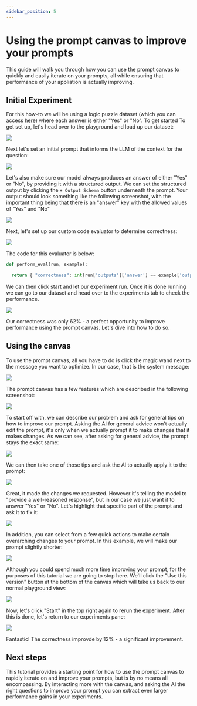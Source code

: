 ```yaml
---
sidebar_position: 5
---
```


# Using the prompt canvas to improve your prompts

This guide will walk you through how you can use the prompt canvas to quickly and easily iterate on your prompts,
all while ensuring that performance of your appliation is actually improving.

## Initial Experiment

For this how-to we will be using a logic puzzle dataset (which you can access [here](https://smith.langchain.com/public/fdf16166-1edd-418f-b777-3af82034931d)) where each answer is either "Yes" or "No". To get started
To get set up, let's head over to the playground and load up our dataset:

![](./static/playground_load_dataset.gif)

Next let's set an initial prompt that informs the LLM of the context for the question:

![](./static/prompt_canvas_initial_prompt.png)

Let's also make sure our model always produces an answer of either "Yes" or "No", by providing it with a structured output.
We can set the structured output by clicking the `+ Output Schema` button underneath the prompt. Your output should look
something like the following screenshot, with the important thing being that there is an "answer" key with the allowed
values of "Yes" and "No"

![](./static/prompt_canvas_structured_output.png)

Next, let's set up our custom code evaluator to determine correctness:

![](./static/prompt_canvas_evaluator.gif)

The code for this evaluator is below:

```python
def perform_eval(run, example):
  
  return { "correctness": int(run['outputs']['answer'] == example['outputs']['answer']) }
```

We can then click start and let our experiment run.
Once it is done running we can go to our dataset and head over to the experiments tab to check the performance. 

![](./static/prompt_canvas_initial_experiment.png)

Our correctness was only 62% - a perfect opportunity to improve performance using the prompt canvas. Let's dive into how to do so.

## Using the canvas 

To use the prompt canvas, all you have to do is click the magic wand next to the message you want to optimize.
In our case, that is the system message:

![](./static/prompt_canvas_open.png)

The prompt canvas has a few features which are described in the following screenshot:

![](./static/prompt_canvas_overview.png)

To start off with, we can describe our problem and ask for general tips on how to improve our prompt.
Asking the AI for general advice won't actually edit the prompt, it's only when we actually prompt it to make changes that it makes changes.
As we can see, after asking for general advice, the prompt stays the exact same:

![](./static/prompt_canvas_general_advice.png)

We can then take one of those tips and ask the AI to actually apply it to the prompt:

![](./static/prompt_canvas_initial_edit.png)

Great, it made the changes we requested. However it's telling the model to "provide a well-reasoned response",
but in our case we just want it to answer "Yes" or "No". Let's highlight that specific part of the prompt and ask it to fix it:

![](./static/prompt_canvas_highlight.png)

In addition, you can select from a few quick actions to make certain overarching changes to your prompt.
In this example, we will make our prompt slightly shorter:

![](./static/prompt_canvas_quick_actions.gif)

Although you could spend much more time improving your prompt, for the purposes of this tutorial we are going to stop here.
We'll click the "Use this version" button at the bottom of the canvas which will take us back to our normal playground view:

![](./static/prompt_canvas_select.gif)

Now, let's click "Start" in the top right again to rerun the experiment. After this is done, let's return to our experiments pane:

![](./static/prompt_canvas_improvement.png)

Fantastic! The correctness improvde by 12% - a significant improvement.

## Next steps

This tutorial provides a starting point for how to use the prompt canvas to rapidly iterate on and improve your prompts, but is by no means all encompassing.
By interacting more with the canvas, and asking the AI the right questions to improve your prompt you can extract even larger performance gains in your experiments.
